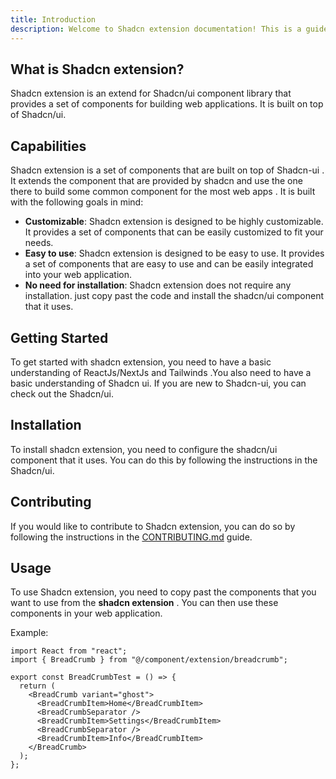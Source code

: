 ```yaml
---
title: Introduction
description: Welcome to Shadcn extension documentation! This is a guide to help you get started with it.
---
```


## What is Shadcn extension?

Shadcn extension is an extend for Shadcn/ui component library that provides a set of components for building web applications. It is built on top of <Link target="_blank" href="https://ui.shadcn.com/" >Shadcn/ui</Link>.

## Capabilities

Shadcn extension is a set of components that are built on top of Shadcn-ui . It extends the component that are provided by shadcn and use the one there to build some common component for the most web apps . It is built with the following goals in mind:

- **Customizable**: Shadcn extension is designed to be highly customizable. It provides a set of components that can be easily customized to fit your needs.
- **Easy to use**: Shadcn extension is designed to be easy to use. It provides a set of components that are easy to use and can be easily integrated into your web application.
- **No need for installation**: Shadcn extension does not require any installation. just copy past the code and install the shadcn/ui component that it uses.

## Getting Started

To get started with shadcn extension, you need to have a basic understanding of ReactJs/NextJs and Tailwinds .You also need to have a basic understanding of Shadcn ui. If you are new to Shadcn-ui, you can check out the <Link target="_blank" href="https://ui.shadcn.com/" >Shadcn/ui</Link>.

## Installation

To install shadcn extension, you need to configure the shadcn/ui component that it uses. You can do this by following the instructions in the <Link target="_blank" href="https://ui.shadcn.com/" >Shadcn/ui</Link>.

## Contributing

If you would like to contribute to Shadcn extension, you can do so by following the instructions in the [CONTRIBUTING.md](https://github.com/BelkacemYerfa/shadcn-extension/blob/master/CONTRIBUTING.md) guide.

## Usage

To use Shadcn extension, you need to copy past the components that you want to use from the **shadcn extension** . You can then use these components in your web application.

Example:

```tsx
import React from "react";
import { BreadCrumb } from "@/component/extension/breadcrumb";

export const BreadCrumbTest = () => {
  return (
    <BreadCrumb variant="ghost">
      <BreadCrumbItem>Home</BreadCrumbItem>
      <BreadCrumbSeparator />
      <BreadCrumbItem>Settings</BreadCrumbItem>
      <BreadCrumbSeparator />
      <BreadCrumbItem>Info</BreadCrumbItem>
    </BreadCrumb>
  );
};
```
